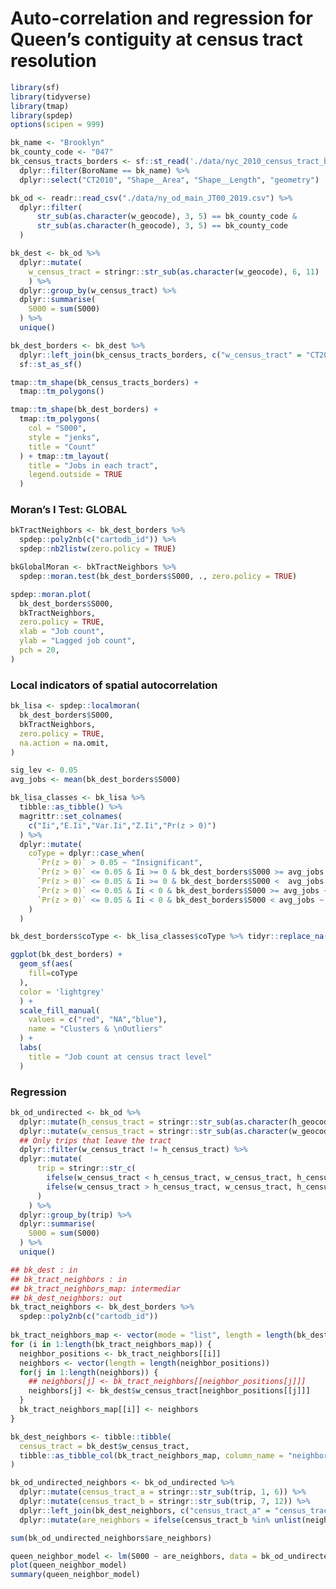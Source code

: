 # Auto-correlation and regression for Queen's contiguity at census tract resolution

```r
library(sf)
library(tidyverse)
library(tmap)
library(spdep)
options(scipen = 999)
```

```r
bk_name <- "Brooklyn"
bk_county_code <- "047"
bk_census_tracts_borders <- sf::st_read('./data/nyc_2010_census_tract_borders.geojson') %>%
  dplyr::filter(BoroName == bk_name) %>%
  dplyr::select("CT2010", "Shape__Area", "Shape__Length", "geometry")

bk_od <- readr::read_csv("./data/ny_od_main_JT00_2019.csv") %>%
  dplyr::filter(
      str_sub(as.character(w_geocode), 3, 5) == bk_county_code &
      str_sub(as.character(h_geocode), 3, 5) == bk_county_code
  )
```
```r
bk_dest <- bk_od %>%
  dplyr::mutate(
    w_census_tract = stringr::str_sub(as.character(w_geocode), 6, 11)
    ) %>%
  dplyr::group_by(w_census_tract) %>%
  dplyr::summarise(
    S000 = sum(S000)
  ) %>%
  unique()

bk_dest_borders <- bk_dest %>%
  dplyr::left_join(bk_census_tracts_borders, c("w_census_tract" = "CT2010")) %>%
  sf::st_as_sf()

tmap::tm_shape(bk_census_tracts_borders) +
  tmap::tm_polygons()

tmap::tm_shape(bk_dest_borders) +
  tmap::tm_polygons(
    col = "S000",
    style = "jenks",
    title = "Count"
  ) + tmap::tm_layout(
    title = "Jobs in each tract",
    legend.outside = TRUE
  )
```

### Moran's I Test: GLOBAL
```r
bkTractNeighbors <- bk_dest_borders %>%
  spdep::poly2nb(c("cartodb_id")) %>%
  spdep::nb2listw(zero.policy = TRUE)

bkGlobalMoran <- bkTractNeighbors %>%
  spdep::moran.test(bk_dest_borders$S000, ., zero.policy = TRUE)

spdep::moran.plot(
  bk_dest_borders$S000,
  bkTractNeighbors,
  zero.policy = TRUE,
  xlab = "Job count",
  ylab = "Lagged job count",
  pch = 20,
)
```

### Local indicators of spatial autocorrelation
```r
bk_lisa <- spdep::localmoran(
  bk_dest_borders$S000,
  bkTractNeighbors,
  zero.policy = TRUE,
  na.action = na.omit,
)

sig_lev <- 0.05
avg_jobs <- mean(bk_dest_borders$S000)

bk_lisa_classes <- bk_lisa %>%
  tibble::as_tibble() %>%
  magrittr::set_colnames(
    c("Ii","E.Ii","Var.Ii","Z.Ii","Pr(z > 0)")
  ) %>%
  dplyr::mutate(
    coType = dplyr::case_when(
      `Pr(z > 0)` > 0.05 ~ "Insignificant",
      `Pr(z > 0)` <= 0.05 & Ii >= 0 & bk_dest_borders$S000 >= avg_jobs ~ "HH",
      `Pr(z > 0)` <= 0.05 & Ii >= 0 & bk_dest_borders$S000 <  avg_jobs ~ "LL",
      `Pr(z > 0)` <= 0.05 & Ii < 0 & bk_dest_borders$S000 >= avg_jobs ~ "HL",
      `Pr(z > 0)` <= 0.05 & Ii < 0 & bk_dest_borders$S000 < avg_jobs ~ "LH"
    )
  )

bk_dest_borders$coType <- bk_lisa_classes$coType %>% tidyr::replace_na("Insignificant")

ggplot(bk_dest_borders) +
  geom_sf(aes(
    fill=coType
  ),
  color = 'lightgrey'
  ) +
  scale_fill_manual(
    values = c("red", "NA","blue"),
    name = "Clusters & \nOutliers"
  ) +
  labs(
    title = "Job count at census tract level"
  )
```
### Regression
```r
bk_od_undirected <- bk_od %>%
  dplyr::mutate(h_census_tract = stringr::str_sub(as.character(h_geocode), 6, 11)) %>%
  dplyr::mutate(w_census_tract = stringr::str_sub(as.character(w_geocode), 6, 11)) %>%
  ## Only trips that leave the tract
  dplyr::filter(w_census_tract != h_census_tract) %>%
  dplyr::mutate(
      trip = stringr::str_c(
        ifelse(w_census_tract < h_census_tract, w_census_tract, h_census_tract),
        ifelse(w_census_tract > h_census_tract, w_census_tract, h_census_tract)
      )
    ) %>%
  dplyr::group_by(trip) %>%
  dplyr::summarise(
    S000 = sum(S000)
  ) %>%
  unique()

``` 
 
```r
## bk_dest : in
## bk_tract_neighbors : in
## bk_tract_neighbors_map: intermediar
## bk_dest_neighbors: out
bk_tract_neighbors <- bk_dest_borders %>%
  spdep::poly2nb(c("cartodb_id"))
  
bk_tract_neighbors_map <- vector(mode = "list", length = length(bk_dest$w_census_tract))
for (i in 1:length(bk_tract_neighbors_map)) {
  neighbor_positions <- bk_tract_neighbors[[i]]
  neighbors <- vector(length = length(neighbor_positions))
  for(j in 1:length(neighbors)) {
    ## neighbors[j] <- bk_tract_neighbors[[neighbor_positions[j]]]
    neighbors[j] <- bk_dest$w_census_tract[neighbor_positions[[j]]]
  }
  bk_tract_neighbors_map[[i]] <- neighbors
}

bk_dest_neighbors <- tibble::tibble(
  census_tract = bk_dest$w_census_tract,
  tibble::as_tibble_col(bk_tract_neighbors_map, column_name = "neighbors"),
)

bk_od_undirected_neighbors <- bk_od_undirected %>%
  dplyr::mutate(census_tract_a = stringr::str_sub(trip, 1, 6)) %>%
  dplyr::mutate(census_tract_b = stringr::str_sub(trip, 7, 12)) %>%
  dplyr::left_join(bk_dest_neighbors, c("census_tract_a" = "census_tract")) %>%
  dplyr::mutate(are_neighbors = ifelse(census_tract_b %in% unlist(neighbors), 1, 0))

sum(bk_od_undirected_neighbors$are_neighbors)

queen_neighbor_model <- lm(S000 ~ are_neighbors, data = bk_od_undirected_neighbors)
plot(queen_neighbor_model)
summary(queen_neighbor_model)
```

